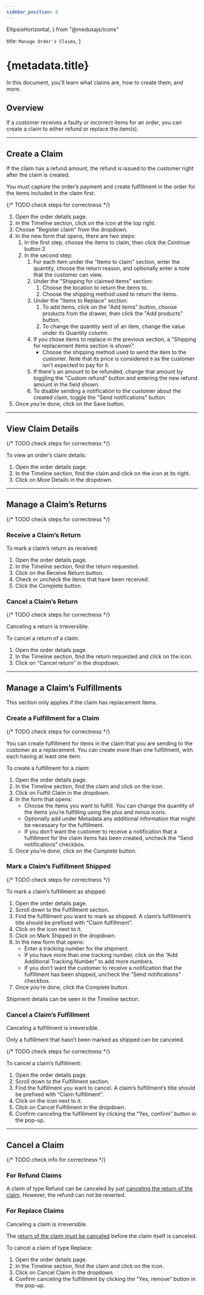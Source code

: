 ```yaml
---
sidebar_position: 8
---
```


  EllipsisHorizontal, 
} from "@medusajs/icons"

  title: `Manage Order's Claims`,
}

# {metadata.title}

In this document, you’ll learn what claims are, how to create them, and more.

## Overview

If a customer receives a faulty or incorrect items for an order, you can create a claim to either refund or replace the item(s).

---

## Create a Claim

<Note type="warning">

If the claim has a refund amount, the refund is issued to the customer right after the claim is created.

</Note>

<Note type="check">

You must capture the order’s payment and create fulfillment in the order for the items included in the claim first.

</Note>

{/* TODO check steps for correctness */}

1. Open the order details page.
2. In the Timeline section, click on the <InlineIcon Icon={EllipsisHorizontal} alt="three dots" /> icon at the top right.
3. Choose "Register claim" from the dropdown.
4. In the new form that opens, there are two steps:
    1. In the first step, choose the items to claim, then click the Continue button.2
    2. In the second step:
        1. For each item under the "Items to claim" section, enter the quantity, choose the return reason, and optionally enter a note that the customer can view.
        2. Under the "Shipping for claimed items" section:
            1. Choose the location to return the items to.
            2. Choose the shipping method used to return the items.
        3. Under the "Items to Replace" section:
            1. To add items, click on the "Add items" button, choose products from the drawer, then click the "Add products" button.
            2. To change the quantity sent of an item, change the value under its Quantity column.
        4. If you chose items to replace in the previous section, a "Shipping for replacement items section is shown".
            - Choose the shipping method used to send the item to the customer. Note that its price is considered `0` as the customer isn't expected to pay for it.
        5. If there's an amount to be refunded, change that amount by toggling the "Custom refund" button and entering the new refund amount in the field shown.
        6. To disable sending a notification to the customer about the created claim, toggle the "Send notifications" button.
5. Once you’re done, click on the Save button.

---

## View Claim Details

{/* TODO check steps for correctness */}

To view an order’s claim details:

1. Open the order details page.
2. In the Timeline section, find the claim and click on the <InlineIcon Icon={EllipsisHorizontal} alt="three dots" /> icon at its right.
3. Click on More Details in the dropdown.

---

## Manage a Claim’s Returns

{/* TODO check steps for correctness */}

### Receive a Claim’s Return

To mark a claim’s return as received:

1. Open the order details page.
2. In the Timeline section, find the return requested.
3. Click on the Receive Return button.
4. Check or uncheck the items that have been received.
5. Click the Complete button.

### Cancel a Claim’s Return

{/* TODO check steps for correctness */}

<Note type="warning">

Canceling a return is irreversible.

</Note>

To cancel a return of a claim:

1. Open the order details page.
2. In the Timeline section, find the return requested and click on the <InlineIcon Icon={EllipsisHorizontal} alt="three dots" /> icon.
3. Click on “Cancel return” in the dropdown.

---

## Manage a Claim’s Fulfillments

<Note type="warning">

This section only applies if the claim has replacement items.

</Note>

### Create a Fulfillment for a Claim

{/* TODO check steps for correctness */}

You can create fulfillment for items in the claim that you are sending to the customer as a replacement. You can create more than one fulfillment, with each having at least one item.

To create a fulfillment for a claim:

1. Open the order details page.
2. In the Timeline section, find the claim and click on the <InlineIcon Icon={EllipsisHorizontal} alt="three dots" /> icon.
3. Click on Fulfill Claim in the dropdown.
4. In the form that opens:
    - Choose the items you want to fulfill. You can change the quantity of the items you’re fulfilling using the plus and minus icons.
    - Optionally add under Metadata any additional information that might be necessary for the fulfillment.
    - If you don’t want the customer to receive a notification that a fulfillment for the claim items has been created, uncheck the “Send notifications” checkbox.
5. Once you’re done, click on the Complete button.

### Mark a Claim’s Fulfillment Shipped

{/* TODO check steps for correctness */}

To mark a claim’s fulfillment as shipped:

1. Open the order details page.
2. Scroll down to the Fulfillment section.
3. Find the fulfillment you want to mark as shipped. A claim’s fulfillment’s title should be prefixed with “Claim fulfillment”.
4. Click on the <InlineIcon Icon={EllipsisHorizontal} alt="three dots" /> icon next to it.
5. Click on Mark Shipped in the dropdown.
6. In the new form that opens:
    - Enter a tracking number for the shipment.
    - If you have more than one tracking number, click on the “Add Additional Tracking Number” to add more numbers.
    - If you don’t want the customer to receive a notification that the fulfillment has been shipped, uncheck the “Send notifications” checkbox.
7. Once you’re done, click the Complete button.

Shipment details can be seen in the Timeline section.

### Cancel a Claim’s Fulfillment

<Note type="warning">

Canceling a fulfillment is irreversible.

</Note>

<Note type="check">

Only a fulfillment that hasn’t been marked as shipped can be canceled.

</Note>

{/* TODO check steps for correctness */}

To cancel a claim’s fulfillment:

1. Open the order details page.
2. Scroll down to the Fulfillment section.
3. Find the fulfillment you want to cancel. A claim’s fulfillment’s title should be prefixed with “Claim fulfillment”.
4. Click on the <InlineIcon Icon={EllipsisHorizontal} alt="three dots" /> icon next to it.
5. Click on Cancel Fulfillment in the dropdown.
6. Confirm canceling the fulfillment by clicking the “Yes, confirm” button in the pop-up.

---

## Cancel a Claim

{/* TODO check info for correctness */}

### For Refund Claims

A claim of type Refund can be canceled by just [canceling the return of the claim](#cancel-a-claims-return). However, the refund can not be reverted.

### For Replace Claims

<Note type="warning">

Canceling a claim is irreversible.

</Note>

<Note type="check">

The [return of the claim must be canceled](#cancel-a-claims-return) before the claim itself is canceled.

</Note>

To cancel a claim of type Replace:

1. Open the order details page.
2. In the Timeline section, find the claim and click on the <InlineIcon Icon={EllipsisHorizontal} alt="three dots" /> icon.
3. Click on Cancel Claim in the dropdown.
4. Confirm canceling the fulfillment by clicking the “Yes, remove” button in the pop-up.
